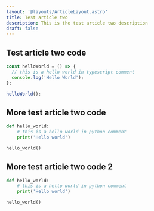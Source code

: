 ```yaml
---
layout: '@layouts/ArticleLayout.astro'
title: Test article two
description: This is the test article two description
draft: false
---
```


## Test article two code

```ts
const helloWorld = () => {
  // this is a hello world in typescript comment
  console.log('Hello World');
};

helloWorld();
```

## More test article two code

```py
def hello_world:
    # this is a hello world in python comment
    print('Hello world')

hello_world()
```

## More test article two code 2

```py
def hello_world:
    # this is a hello world in python comment
    print('Hello world')

hello_world()
```
